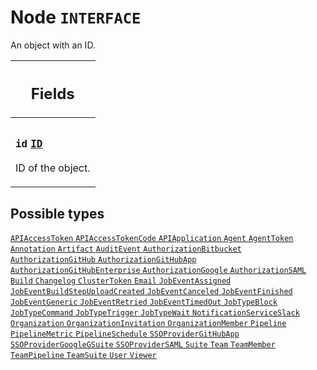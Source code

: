 <!--
  _____   ____    _   _  ____ _______   ______ _____ _____ _______
  |  __  / __   |  | |/ __ __   __| |  ____|  __ _   _|__   __|
  | |  | | |  | | |  | | |  | | | |    | |__  | |  | || |    | |
  | |  | | |  | | | . ` | |  | | | |    |  __| | |  | || |    | |
  | |__| | |__| | | |  | |__| | | |    | |____| |__| || |_   | |
  |_____/ ____/  |_| _|____/  |_|    |______|_____/_____|  |_|
  This file is auto-generated by script/generate_graphql_api_content.sh,
  please build the schema.json by running `rails api:graph:export`
  with https://github.com/buildkite/buildkite/,
  replace the content in data/graphql_data_schema.json
  and run the generation script `./scripts/generate-graphql-api-content.sh`.
-->
<!-- vale off -->
<h1 class="has-pills" data-algolia-exclude>
  Node
  <span class="pill pill--interface pill--normal-case pill--large"><code>INTERFACE</code></span>
</h1>
<!-- vale on -->

<p>An object with an ID.</p>

<table class="responsive-table responsive-table--single-column-rows">
  <thead>
    <th>
      <h2 data-algolia-exclude>Fields</h2>
    </th>
  </thead>
  <tbody>
    <tr>
      <td>
        <h3 class="is-small has-pills">
          <code>id</code>
          <a
            href="/docs/apis/graphql/schemas/scalar/id"
            class="pill pill--scalar pill--normal-case pill--medium"
            title="Go to SCALAR ID"
          >
            <code>ID</code>
          </a>
        </h3>
        <p>ID of the object.</p>
      </td>
    </tr>
  </tbody>
</table>

<h2 data-algolia-exclude>Possible types</h2>
<a
  href="/docs/apis/graphql/schemas/object/apiaccesstoken"
  class="pill pill--object pill--normal-case pill--large"
  title="Go to OBJECT APIAccessToken"
>
  <code>APIAccessToken</code>
</a>
<a
  href="/docs/apis/graphql/schemas/object/apiaccesstokencode"
  class="pill pill--object pill--normal-case pill--large"
  title="Go to OBJECT APIAccessTokenCode"
>
  <code>APIAccessTokenCode</code>
</a>
<a
  href="/docs/apis/graphql/schemas/object/apiapplication"
  class="pill pill--object pill--normal-case pill--large"
  title="Go to OBJECT APIApplication"
>
  <code>APIApplication</code>
</a>
<a
  href="/docs/apis/graphql/schemas/object/agent"
  class="pill pill--object pill--normal-case pill--large"
  title="Go to OBJECT Agent"
>
  <code>Agent</code>
</a>
<a
  href="/docs/apis/graphql/schemas/object/agenttoken"
  class="pill pill--object pill--normal-case pill--large"
  title="Go to OBJECT AgentToken"
>
  <code>AgentToken</code>
</a>
<a
  href="/docs/apis/graphql/schemas/object/annotation"
  class="pill pill--object pill--normal-case pill--large"
  title="Go to OBJECT Annotation"
>
  <code>Annotation</code>
</a>
<a
  href="/docs/apis/graphql/schemas/object/artifact"
  class="pill pill--object pill--normal-case pill--large"
  title="Go to OBJECT Artifact"
>
  <code>Artifact</code>
</a>
<a
  href="/docs/apis/graphql/schemas/object/auditevent"
  class="pill pill--object pill--normal-case pill--large"
  title="Go to OBJECT AuditEvent"
>
  <code>AuditEvent</code>
</a>
<a
  href="/docs/apis/graphql/schemas/object/authorizationbitbucket"
  class="pill pill--object pill--normal-case pill--large"
  title="Go to OBJECT AuthorizationBitbucket"
>
  <code>AuthorizationBitbucket</code>
</a>
<a
  href="/docs/apis/graphql/schemas/object/authorizationgithub"
  class="pill pill--object pill--normal-case pill--large"
  title="Go to OBJECT AuthorizationGitHub"
>
  <code>AuthorizationGitHub</code>
</a>
<a
  href="/docs/apis/graphql/schemas/object/authorizationgithubapp"
  class="pill pill--object pill--normal-case pill--large"
  title="Go to OBJECT AuthorizationGitHubApp"
>
  <code>AuthorizationGitHubApp</code>
</a>
<a
  href="/docs/apis/graphql/schemas/object/authorizationgithubenterprise"
  class="pill pill--object pill--normal-case pill--large"
  title="Go to OBJECT AuthorizationGitHubEnterprise"
>
  <code>AuthorizationGitHubEnterprise</code>
</a>
<a
  href="/docs/apis/graphql/schemas/object/authorizationgoogle"
  class="pill pill--object pill--normal-case pill--large"
  title="Go to OBJECT AuthorizationGoogle"
>
  <code>AuthorizationGoogle</code>
</a>
<a
  href="/docs/apis/graphql/schemas/object/authorizationsaml"
  class="pill pill--object pill--normal-case pill--large"
  title="Go to OBJECT AuthorizationSAML"
>
  <code>AuthorizationSAML</code>
</a>
<a
  href="/docs/apis/graphql/schemas/object/build"
  class="pill pill--object pill--normal-case pill--large"
  title="Go to OBJECT Build"
>
  <code>Build</code>
</a>
<a
  href="/docs/apis/graphql/schemas/object/changelog"
  class="pill pill--object pill--normal-case pill--large"
  title="Go to OBJECT Changelog"
>
  <code>Changelog</code>
</a>
<a
  href="/docs/apis/graphql/schemas/object/clustertoken"
  class="pill pill--object pill--normal-case pill--large"
  title="Go to OBJECT ClusterToken"
>
  <code>ClusterToken</code>
</a>
<a
  href="/docs/apis/graphql/schemas/object/email"
  class="pill pill--object pill--normal-case pill--large"
  title="Go to OBJECT Email"
>
  <code>Email</code>
</a>
<a
  href="/docs/apis/graphql/schemas/object/jobeventassigned"
  class="pill pill--object pill--normal-case pill--large"
  title="Go to OBJECT JobEventAssigned"
>
  <code>JobEventAssigned</code>
</a>
<a
  href="/docs/apis/graphql/schemas/object/jobeventbuildstepuploadcreated"
  class="pill pill--object pill--normal-case pill--large"
  title="Go to OBJECT JobEventBuildStepUploadCreated"
>
  <code>JobEventBuildStepUploadCreated</code>
</a>
<a
  href="/docs/apis/graphql/schemas/object/jobeventcanceled"
  class="pill pill--object pill--normal-case pill--large"
  title="Go to OBJECT JobEventCanceled"
>
  <code>JobEventCanceled</code>
</a>
<a
  href="/docs/apis/graphql/schemas/object/jobeventfinished"
  class="pill pill--object pill--normal-case pill--large"
  title="Go to OBJECT JobEventFinished"
>
  <code>JobEventFinished</code>
</a>
<a
  href="/docs/apis/graphql/schemas/object/jobeventgeneric"
  class="pill pill--object pill--normal-case pill--large"
  title="Go to OBJECT JobEventGeneric"
>
  <code>JobEventGeneric</code>
</a>
<a
  href="/docs/apis/graphql/schemas/object/jobeventretried"
  class="pill pill--object pill--normal-case pill--large"
  title="Go to OBJECT JobEventRetried"
>
  <code>JobEventRetried</code>
</a>
<a
  href="/docs/apis/graphql/schemas/object/jobeventtimedout"
  class="pill pill--object pill--normal-case pill--large"
  title="Go to OBJECT JobEventTimedOut"
>
  <code>JobEventTimedOut</code>
</a>
<a
  href="/docs/apis/graphql/schemas/object/jobtypeblock"
  class="pill pill--object pill--normal-case pill--large"
  title="Go to OBJECT JobTypeBlock"
>
  <code>JobTypeBlock</code>
</a>
<a
  href="/docs/apis/graphql/schemas/object/jobtypecommand"
  class="pill pill--object pill--normal-case pill--large"
  title="Go to OBJECT JobTypeCommand"
>
  <code>JobTypeCommand</code>
</a>
<a
  href="/docs/apis/graphql/schemas/object/jobtypetrigger"
  class="pill pill--object pill--normal-case pill--large"
  title="Go to OBJECT JobTypeTrigger"
>
  <code>JobTypeTrigger</code>
</a>
<a
  href="/docs/apis/graphql/schemas/object/jobtypewait"
  class="pill pill--object pill--normal-case pill--large"
  title="Go to OBJECT JobTypeWait"
>
  <code>JobTypeWait</code>
</a>
<a
  href="/docs/apis/graphql/schemas/object/notificationserviceslack"
  class="pill pill--object pill--normal-case pill--large"
  title="Go to OBJECT NotificationServiceSlack"
>
  <code>NotificationServiceSlack</code>
</a>
<a
  href="/docs/apis/graphql/schemas/object/organization"
  class="pill pill--object pill--normal-case pill--large"
  title="Go to OBJECT Organization"
>
  <code>Organization</code>
</a>
<a
  href="/docs/apis/graphql/schemas/object/organizationinvitation"
  class="pill pill--object pill--normal-case pill--large"
  title="Go to OBJECT OrganizationInvitation"
>
  <code>OrganizationInvitation</code>
</a>
<a
  href="/docs/apis/graphql/schemas/object/organizationmember"
  class="pill pill--object pill--normal-case pill--large"
  title="Go to OBJECT OrganizationMember"
>
  <code>OrganizationMember</code>
</a>
<a
  href="/docs/apis/graphql/schemas/object/pipeline"
  class="pill pill--object pill--normal-case pill--large"
  title="Go to OBJECT Pipeline"
>
  <code>Pipeline</code>
</a>
<a
  href="/docs/apis/graphql/schemas/object/pipelinemetric"
  class="pill pill--object pill--normal-case pill--large"
  title="Go to OBJECT PipelineMetric"
>
  <code>PipelineMetric</code>
</a>
<a
  href="/docs/apis/graphql/schemas/object/pipelineschedule"
  class="pill pill--object pill--normal-case pill--large"
  title="Go to OBJECT PipelineSchedule"
>
  <code>PipelineSchedule</code>
</a>
<a
  href="/docs/apis/graphql/schemas/object/ssoprovidergithubapp"
  class="pill pill--object pill--normal-case pill--large"
  title="Go to OBJECT SSOProviderGitHubApp"
>
  <code>SSOProviderGitHubApp</code>
</a>
<a
  href="/docs/apis/graphql/schemas/object/ssoprovidergooglegsuite"
  class="pill pill--object pill--normal-case pill--large"
  title="Go to OBJECT SSOProviderGoogleGSuite"
>
  <code>SSOProviderGoogleGSuite</code>
</a>
<a
  href="/docs/apis/graphql/schemas/object/ssoprovidersaml"
  class="pill pill--object pill--normal-case pill--large"
  title="Go to OBJECT SSOProviderSAML"
>
  <code>SSOProviderSAML</code>
</a>
<a
  href="/docs/apis/graphql/schemas/object/suite"
  class="pill pill--object pill--normal-case pill--large"
  title="Go to OBJECT Suite"
>
  <code>Suite</code>
</a>
<a
  href="/docs/apis/graphql/schemas/object/team"
  class="pill pill--object pill--normal-case pill--large"
  title="Go to OBJECT Team"
>
  <code>Team</code>
</a>
<a
  href="/docs/apis/graphql/schemas/object/teammember"
  class="pill pill--object pill--normal-case pill--large"
  title="Go to OBJECT TeamMember"
>
  <code>TeamMember</code>
</a>
<a
  href="/docs/apis/graphql/schemas/object/teampipeline"
  class="pill pill--object pill--normal-case pill--large"
  title="Go to OBJECT TeamPipeline"
>
  <code>TeamPipeline</code>
</a>
<a
  href="/docs/apis/graphql/schemas/object/teamsuite"
  class="pill pill--object pill--normal-case pill--large"
  title="Go to OBJECT TeamSuite"
>
  <code>TeamSuite</code>
</a>
<a
  href="/docs/apis/graphql/schemas/object/user"
  class="pill pill--object pill--normal-case pill--large"
  title="Go to OBJECT User"
>
  <code>User</code>
</a>
<a
  href="/docs/apis/graphql/schemas/object/viewer"
  class="pill pill--object pill--normal-case pill--large"
  title="Go to OBJECT Viewer"
>
  <code>Viewer</code>
</a>
